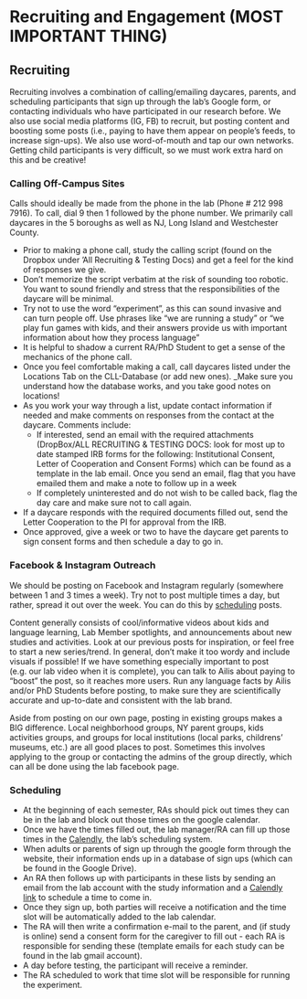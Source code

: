 # Recruiting and Engagement (MOST IMPORTANT THING)

## Recruiting

Recruiting involves a combination of calling/emailing daycares, parents, and scheduling participants that sign up through the lab’s Google form, or contacting individuals who have participated in our research before. We also use social media platforms (IG, FB) to recruit, but posting content and boosting some posts (i.e., paying to have them appear on people’s feeds, to increase sign-ups). We also use word-of-mouth and tap our own networks. Getting child participants is very difficult, so we must work extra hard on this and be creative!

### Calling Off-Campus Sites {-}

Calls should ideally be made from the phone in the lab (Phone # 212 998 7916). To call, dial 9 then 1 followed by the phone number. We primarily call daycares in the 5 boroughs as well as NJ, Long Island and Westchester County. 

- Prior to making a phone call, study the calling script (found on the Dropbox under 'All Recruiting & Testing Docs) and get a feel for the kind of responses we give. 
- Don’t memorize the script verbatim at the risk of sounding too robotic. You want to sound friendly and stress that the responsibilities of the daycare will be minimal. 
- Try not to use the word “experiment”, as this can sound invasive and can turn people off. Use phrases like “we are running a study” or “we play fun games with kids, and their answers provide us with important information about how they process language”
- It is helpful to shadow a current RA/PhD Student to get a sense of the mechanics of the phone call. 
- Once you feel comfortable making a call,  call daycares listed under the Locations Tab on the CLL-Database (or add new ones). _Make sure you understand how the database works, and you take good notes on locations!
- As you work your way through a list, update contact information if needed and make comments on responses from the contact at the daycare. Comments include:
    - If interested, send an email with the required attachments (DropBox/ALL RECRUITING & TESTING DOCS: look for most up to date stamped IRB forms for the following: Institutional Consent, Letter of Cooperation and Consent Forms) which can be found as a template in the lab email. Once you send an email, flag that you have emailed them and make a note to follow up in a week
    -  If completely uninterested and do not wish to be called back, flag the day care and make sure not to call again. 
- If a daycare responds with the required documents filled out, send the Letter Cooperation to the PI for approval from the IRB.
- Once approved, give a week or two to have the daycare get parents to sign consent forms and then schedule a day to go in. 

### Facebook & Instagram Outreach {-}

We should be posting on Facebook and Instagram regularly (somewhere between 1 and 3 times a week). Try not to post multiple times a day, but rather, spread it out over the week. You can do this by [scheduling](https://blog.hootsuite.com/how-to-schedule-facebook-posts/) posts.

Content generally consists of cool/informative videos about kids and language learning, Lab Member spotlights, and announcements about new studies and activities. Look at our previous posts for inspiration, or feel free to start a new series/trend. In general, don’t make it too wordy and include visuals if possible! If we have something especially important to post (e.g. our lab video when it is complete), you can talk to Ailis about paying to “boost” the post, so it reaches more users. Run any language facts by Ailis and/or PhD Students before posting, to make sure they are scientifically accurate and up-to-date and consistent with the lab brand. 

Aside from posting on our own page, posting in existing groups makes a BIG difference. Local neighborhood groups, NY parent groups, kids activities groups, and groups for local institutions (local parks, childrens’ museums, etc.) are all good places to post. Sometimes this involves applying to the group or contacting the admins of the group directly, which can all be done using the lab facebook page.

### Scheduling {-} 

- At the beginning of each semester, RAs should pick out times they can be in the lab and block out those times on the google calendar. 
- Once we have the times filled out, the lab manager/RA can fill up those times in the [Calendly](https://calendly.com/), the lab’s scheduling system.
- When adults or parents of sign up through the google form through the website, their information ends up in a database of sign ups (which can be found in the Google Drive).
- An RA then follows up with participants in these lists by sending an email from the lab account with the study information and a [Calendly link](https://calendly.com/nyuchildlanguagelab) to schedule a time to come in. 
- Once they sign up, both parties will receive a notification and the time slot will be automatically added to the lab calendar. 
- The RA will then write a confirmation e-mail to the parent, and (if study is online) send a consent form for the caregiver to fill out - each RA is responsible for sending these (template emails for each study can be found in the lab gmail account). 
- A day before testing, the participant will receive a reminder. 
- The RA scheduled to work that time slot will be responsible for running the experiment. 
